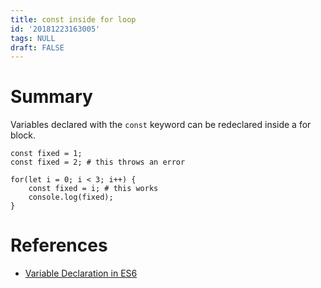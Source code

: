 ```yaml
---
title: const inside for loop
id: '20181223163005'
tags: NULL
draft: FALSE
---
```


# Summary

Variables declared with the `const` keyword can be redeclared inside a for block.


```node
const fixed = 1;
const fixed = 2; # this throws an error
```

```node
for(let i = 0; i < 3; i++) {
    const fixed = i; # this works
    console.log(fixed);
}
```

# References

+ [Variable Declaration in ES6](https://medium.com/@mautayro/es6-variable-declaration-for-loops-why-const-works-in-a-for-in-loop-but-not-in-a-normal-a200cc5467c2)